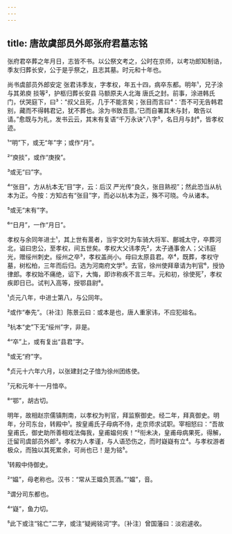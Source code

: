 ```yaml
---
---
---
```

title: 唐故虞部员外郎张府君墓志铭
---







张府君卒葬之年月日，志皆不书。以公祭文考之，公时在京师，以考功郎知制诰，季友归葬长安，公于是乎祭之，且志其墓。时元和十年也。

尚书虞部员外郎安定 张君讳季友，字孝权，年五十四，病卒东都。明年¹，兄子涂与其弟庾 掞等²，护柩归葬长安县 马额原夫人北海 唐氏之封。前事，涂进韩氏门，伏哭庭下，曰³：“叔父且死，几于不能言矣；张目而言曰⁴：‘吾不可无告韩君别，藏而不得韩君记，犹不葬也。涂为书致吾意。’已而自署其末与封，敢告以请。”愈既与为礼，发书云云，其末有复语“千万永诀”八字⁵，名日月与封⁶，皆孝权迹。

¹“明”下，或无“年”字；或作“月”。

²“庾掞”，或作“庚揆”。

³或无“曰”字。

⁴“张目”，方从杭本无“目”字，云：后汉 严光传“良久，张目熟视”；然此恐当从杭本为正。今按：方知古有“张目”字，而必以杭本为正，殊不可晓。今从诸本。

⁵或无“末有”字。

⁶“日月”，一作“月日”。

孝权与余同年进士¹，其上世有暠者，当宇文时为车骑大将军、鄜城太守，卒葬河北，谥曰忠公，至孝权，间五世矣。孝权大父讳孝先²，太子通事舍人；父讳庭光，赠绥州刺史。绥州之卒³，孝权盖尚小。母曰太原县君。卒⁴，既葬，孝权守墓，树松柏，三年而后归。选为河南府文学⁵。去官，徐州使拜章请为判官⁶，授协律郎。孝权始不痛绝，诏下，大悔，即诈称疾不言三年。元和初，徐使死⁷，孝权疾即日已。试判入高等，授鄂县尉⁸。

¹贞元八年，中进士第八，与公同年。

²或作“奉先”。〔补注〕陈景云曰：或本是也，唐人重家讳，不应犯祖名。

³杭本“史”下无“绥州”字，非是。

⁴“卒”上，或有复出“县君”字。

⁵或无“府”字。

⁶贞元十六年六月，以张建封之子愔为徐州团练使。

⁷元和元年十一月愔卒。

⁸“鄂”，胡古切。

明年，故相赵宗儒镇荆南，以孝权为判官，拜监察御史。经二年，拜真御史。明年，分司东台，转殿中¹。按皇甫氏子母病不侍，走京师求试职。宰相怒曰：“吾故皇甫氏，御史助所善相戏法侮我，皇甫媪何疾！”²衔未决，皇甫母病果死，得解，迁留司虞部员外郎³。孝权为人孝谨，与人语恐伤之，而时嶷嶷有立⁴。与孝权游者极众，而独以其死累余，可尚也已！是为铭⁵。

¹转殿中侍御史。

²“媪”，母老称也。汉书：“常从王媪负贳酒。”“媪”，音。

³谓分司东都也。

⁴“嶷”，鱼力切。

⁵此下或注“铭亡”二字，或注“疑阙铭词”字。〔补注〕曾国藩曰：淡宕遽收。
